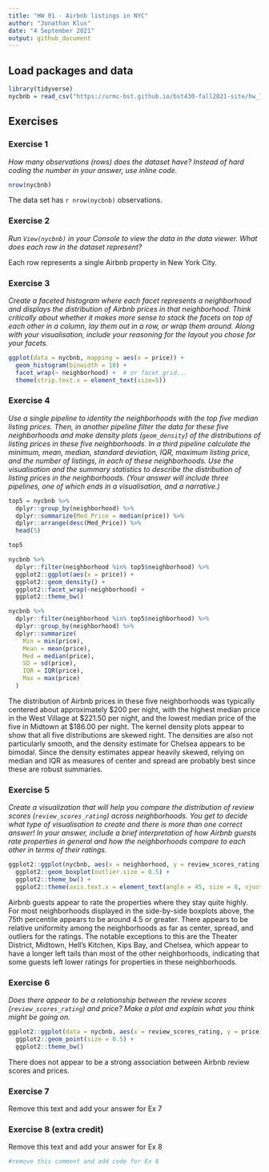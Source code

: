 ```yaml
---
title: "HW 01 - Airbnb listings in NYC"
author: "Jonathan Klus"
date: "4 September 2021"
output: github_document
---
```


## Load packages and data

```r
library(tidyverse)
nycbnb = read_csv("https://urmc-bst.github.io/bst430-fall2021-site/hw_lab_instruction/hw-01-airbnb/data/nylistings.csv")
```

## Exercises

### Exercise 1


*How many observations (rows) does the dataset have? Instead of hard coding the number in your answer, use inline code.*

```r
nrow(nycbnb)
```

The data set has `r nrow(nycbnb)` observations. 

### Exercise 2

*Run `View(nycbnb)` in your Console to view the data in the data viewer. What does each row in the dataset represent?*

Each row represents a single Airbnb property in New York City. 

### Exercise 3

*Create a faceted histogram where each facet represents a neighborhood and displays the distribution of Airbnb prices in that neighborhood. Think critically about whether it makes more sense to stack the facets on top of each other in a column, lay them out in a row, or wrap them around. Along with your visualisation, include your reasoning for the layout you chose for your facets.*

```r
ggplot(data = nycbnb, mapping = aes(x = price)) +
  geom_histogram(binwidth = 10) +
  facet_wrap(~ neighborhood) +  # or facet_grid...
  theme(strip.text.x = element_text(size=5))
```

### Exercise 4

*Use a single pipeline to identity the neighborhoods with the top five median listing prices. Then, in another pipeline filter the data for these five neighborhoods and make density plots (`geom_density`) of the distributions of listing prices in these five neighborhoods. In a third pipeline calculate the minimum, mean, median, standard deviation, IQR, maximum listing price, and the number of listings, in each of these neighborhoods. Use the visualisation and the summary statistics to describe the distribution of listing prices in the neighborhoods. (Your answer will include three pipelines, one of which ends in a visualisation, and a narrative.)*

```r
top5 = nycbnb %>%
  dplyr::group_by(neighborhood) %>%
  dplyr::summarize(Med_Price = median(price)) %>%
  dplyr::arrange(desc(Med_Price)) %>%
  head(5)

top5
```

```r
nycbnb %>%
  dplyr::filter(neighborhood %in% top5$neighborhood) %>%
  ggplot2::ggplot(aes(x = price)) + 
  ggplot2::geom_density() + 
  ggplot2::facet_wrap(~neighborhood) +
  ggplot2::theme_bw()
```

```r
nycbnb %>%
  dplyr::filter(neighborhood %in% top5$neighborhood) %>%
  dplyr::group_by(neighborhood) %>%
  dplyr::summarize(
    Min = min(price),
    Mean = mean(price),
    Med = median(price),
    SD = sd(price),
    IQR = IQR(price),
    Max = max(price)
  )
```
The distribution of Airbnb prices in these five neighborhoods was typically
centered about approximately $200 per night, with the highest median price in
the West Village at $221.50 per night, and the lowest median price of the five 
in Midtown at $186.00 per night. The kernel density plots appear to show that all 
five distributions are skewed right. The densities are also not particularly smooth,
and the density estimate for Chelsea appears to be bimodal. Since the density estimates
appear heavily skewed, relying on median and IQR as measures of center and spread
are probably best since these are robust summaries. 

### Exercise 5

*Create a visualization that will help you compare the distribution of review scores (`review_scores_rating`) across neighborhoods. You get to decide what type of visualisation to create and there is more than one correct answer! In your answer, include a brief interpretation of how Airbnb guests rate properties in general and how the neighborhoods compare to each other in terms of their ratings.*

```r
ggplot2::ggplot(nycbnb, aes(x = neighborhood, y = review_scores_rating)) +
  ggplot2::geom_boxplot(outlier.size = 0.5) +
  ggplot2::theme_bw() +
  ggplot2::theme(axis.text.x = element_text(angle = 45, size = 8, vjust  = 1, hjust = 1))
```
Airbnb guests appear to rate the properties where they stay quite highly. For most
neighborhoods displayed in the side-by-side boxplots above, the 75th percentile appears to be around 4.5 or greater. There appears to be relative uniformity among
the neighborhoods as far as center, spread, and outliers for the ratings. The notable
exceptions to this are the Theater District, Midtown, Hell's Kitchen, Kips Bay, and Chelsea, which appear to have a longer left tails than most of the other neighborhoods, indicating that some guests left lower ratings for properties in
these neighborhoods. 

### Exercise 6

*Does there appear to be a relationship between the review scores (`review_scores_rating`) and price?  Make a plot and explain what you think might be going on.*

```r
ggplot2::ggplot(data = nycbnb, aes(x = review_scores_rating, y = price)) +
  ggplot2::geom_point(size = 0.5) +
  ggplot2::theme_bw()
```
There does not appear to be a strong association between Airbnb review scores
and prices.

### Exercise 7

Remove this text and add your answer for Ex 7

### Exercise 8 (**extra credit**)

Remove this text and add your answer for Ex 8

```r
#remove this comment and add code for Ex 8
```

